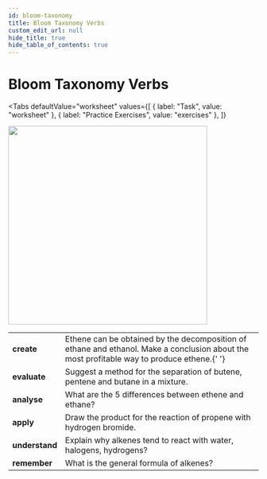 ```yaml
---
id: bloom-taxonomy
title: Bloom Taxonomy Verbs
custom_edit_url: null
hide_title: true
hide_table_of_contents: true
---
```



<Theme alkenes />

# Bloom Taxonomy Verbs

<Tabs
  defaultValue="worksheet"
  values={[
    { label: "Task", value: "worksheet" },
    { label: "Practice Exercises", value: "exercises" },
  ]}
>

<TabItem value="worksheet">

<img src={bloom} width='400' />
<br />
<table>
  <tr>
    <td>
      <strong>create</strong>
    </td>
    <td>
      Ethene can be obtained by the decomposition of ethane and ethanol. Make a
      conclusion about the most profitable way to produce ethene.{' '}
    </td>
  </tr>
  <tr>
    <td>
      <strong>evaluate</strong>
    </td>
    <td>
      Suggest a method for the separation of butene, pentene and butane in a
      mixture.
    </td>
  </tr>
  <tr>
    <td>
      <strong>analyse</strong>
    </td>
    <td>What are the 5 differences between ethene and ethane?</td>
  </tr>
  <tr>
    <td>
      <strong>apply</strong>
    </td>
    <td>Draw the product for the reaction of propene with hydrogen bromide.</td>
  </tr>
  <tr>
    <td>
      <strong>understand</strong>
    </td>
    <td>Explain why alkenes tend to react with water, halogens, hydrogens?</td>
  </tr>
  <tr>
    <td>
      <strong>remember</strong>
    </td>
    <td>What is the general formula of alkenes?</td>
  </tr>
</table>

</TabItem>

<TabItem value="exercises">
  <Frame src="https://learningapps.org/watch?v=p9gax2z4321" height="480px" />
  <Frame src="https://learningapps.org/watch?v=pzs0uwt2521" height="420px" />
  <Frame src="https://learningapps.org/watch?v=pyn4qaqjn21" height="790px" />
</TabItem>

</Tabs>

